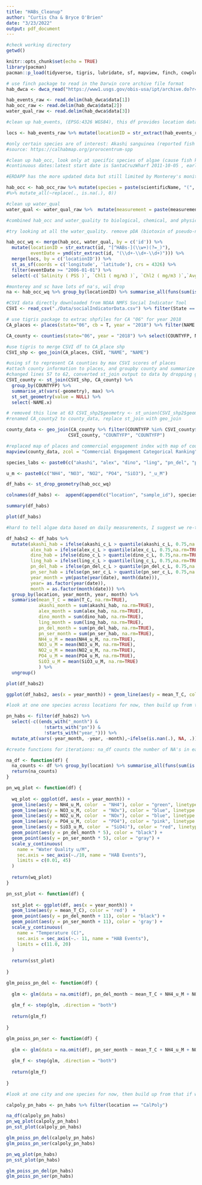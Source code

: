 ```yaml
---
title: "HABs_Cleanup"
author: "Curtis Cha & Bryce O'Brien"
date: "3/23/2022"
output: pdf_document
---
```


```r
#check working directory 
getwd()

knitr::opts_chunk$set(echo = TRUE)
library(pacman)
pacman::p_load(tidyverse, tigris, lubridate, sf, mapview, finch, cowplot)
```

```r
# use finch package to read in the Darwin core archive file format
hab_dwca <- dwca_read("https://www1.usgs.gov/obis-usa/ipt/archive.do?r=calhabmap&v=1.3")

hab_events_raw <- read.delim(hab_dwca$data[1])
hab_occ_raw <- read.delim(hab_dwca$data[2])
water_qual_raw <- read.delim(hab_dwca$data[3])
```

```r
#clean up hab_events, (EPSG:4326 WGS84), this df provides location data

locs <- hab_events_raw %>% mutate(locationID = str_extract(hab_events_raw$id,"[^HABs-](\\w+)(?=_)")) %>% group_by(locationID) %>% summarise(latitude = unique(decimalLatitude), longitude = unique(decimalLongitude), datum = unique(geodeticDatum))

#only certain species are of interest: Akashi sanguinea (reported fish and bird kills), Alexandriua (causes paralytic shellfish poisoning), cochlodinium (fish kills), dinophysis and lingulodinium (diarrhetic shellfish poisoining), and pseudo-nitzhcia (amnesic shellfishing poisoning)
#source: https://calhabmap.org/prorocentrum-spp

#clean up hab_occ, look only at specific species of algae (cause fish kills or human health risks), Cochlodinium has lots of na's, SantaCruzWharf does not measure Akashiwo, Lingodinium, and P. neutzchia delicat. drop Cochlodinum and Santa Cruz (we have Monterey just south of the SantaCruz wharf) 
#continuous dates:latest start date is SantaCruzWharf 2011-10-05 , earliest final date is Scripps 2020-03-02

#ERDAPP has the more updated data but still limited by Monterey's monitoring dataset (goes up to 03-2020 only)

hab_occ <- hab_occ_raw %>% mutate(species = paste(scientificName, "(", organismQuantityType, ")")) %>% select(id, organismQuantity, species) %>% pivot_wider(names_from = species, values_from=organismQuantity) %>% select("id", "Akashiwo sanguinea ( cells/L )", "Alexandrium ( cells/L )", "Dinophysis ( cells/L )", "Lingulodinium polyedra ( cells/L )", "Pseudo-nitzschia delicatissima ( cells/L )", "Pseudo-nitzschia seriata ( cells/L )") 
#%>% mutate_all(~replace(., is.na(.), 0))

#clean up water_qual
water_qual <- water_qual_raw %>%  mutate(measurement = paste(measurementType, "(", measurementUnit, ")")) %>% select(id, measurementValue, measurement) %>% pivot_wider(names_from = measurement, values_from=measurementValue)

#combined hab_occ and water_quality to biological, chemical, and physical data for each given location/time. Location and time data were extracted from the eventID string, and long/lat taken from hab_events df, then converted to sf

#try looking at all the water_quality. remove pDA (biotoxin of pseudo-nitzchia), phaeo, chlorophyll because they are byproducts of HABs (just want to use HAB concentrations as measurement of HAB), salinity because too many NA's. chose not to fill in HAB data. 

hab_occ_wq <- merge(hab_occ, water_qual, by = c('id')) %>% 
  mutate(locationID = str_extract(id, "[^HABs-](\\w+)(?=_)"), 
         eventDate = ymd(str_extract(id, "(\\d+-\\d+-\\d+)"))) %>% 
  merge(locs, by = c('locationID')) %>%  
  st_as_sf(coords = c('longitude', 'latitude'), crs = 4326) %>% 
  filter(eventDate >= "2006-01-01") %>%
  select(-c(`Salinity ( PSS )`, `Chl1 ( mg/m3 )`, `Chl2 ( mg/m3 )`,`Avg_Phaeo ( mg/m3 )`, `Avg_Chloro ( mg/m3 )`,`Phaeo1 ( mg/m3 )`, `Phaeo2 ( mg/m3 )`, `pDA ( ng/mL )`,`Nitrite_Nitrate ( uM )`, datum)) %>% filter(locationID != "SantaCruzWharf", locationID != "MontereyWharf")

#monterey and sc have lots of na's, wil drop
na <- hab_occ_wq %>% group_by(locationID) %>% summarise_all(funs(sum(is.na(.))))

```

```r
#CSVI data directly downloaded from NOAA NMFS Social Indicator Tool
CSVI <- read_csv("./Data/socialIndicatorData.csv") %>% filter(State == "CA", Year == 2018) %>% rename("NAME" = "Community Name") %>% select(-c("Supporting Information", "Data Series", "Year", "State", "Region"))

# use tigris package to extrac shpfiles for CA "06" for year 2018
CA_places <- places(state="06", cb = T, year = "2018") %>% filter(NAME %in% CSVI$NAME) %>% select(NAME, geometry)

CA_county <- counties(state="06", year = "2018") %>% select(COUNTYFP, NAME, geometry) 

#use tigris to merge CSVI df to CA_place shp
CSVI_shp <- geo_join(CA_places, CSVI, "NAME", "NAME")

#using sf to represent CA counties by max CSVI scores of places
#attach county information to places, and groupby county and summarize
#changed lines 57 to 62, converted st_join output to data by dropping geometry, final output a df of county and maximum CSVI scores. Renamed from CSVI_shp2 to CSVI_county and removed places name
CSVI_county <- st_join(CSVI_shp, CA_county) %>%  
  group_by(COUNTYFP) %>% 
  summarise_at(vars(-geometry), max) %>% 
  st_set_geometry(value = NULL) %>% 
  select(-NAME.x)

# removed this line at 63 CSVI_shp2$geometry <- st_union(CSVI_shp2$geometry)
#renamed CA_county2 to county_data, replace st_join with geo_join

county_data <- geo_join(CA_county %>% filter(COUNTYFP %in% CSVI_county$COUNTYFP), 
                       CSVI_county, "COUNTYFP", "COUNTYFP")

#replaced map of places and commercial engagement index with map of counties and commercial engagement index, added layer of countines visualized by Commercial Fishing engagement
mapview(county_data, zcol = "Commercial Engagement Categorical Ranking") + mapview(county_data, zcol = "Commercial Reliance Categorical Ranking")
```

```r

species_labs <- paste0(c("akashi", "alex", "dino", "ling", "pn_del", "pn_ser"), "_c_L")

u_m <- paste0(c("NH4", "NO3", "NO2", "PO4", "SiO3"), "_u_M")

df_habs <- st_drop_geometry(hab_occ_wq)

colnames(df_habs) <-  append(append(c("location", "sample_id"), species_labs), append(u_m, c("T_C", "date")))

summary(df_habs)

plot(df_habs)

#hard to tell algae data based on daily measurements, I suggest we re-think HAB's. Since HABs are "rare" events, a Poisson distribution may be a better tool for measuring the frequency of HAB events or the "number of days" that correspond to a HAB event
```
```r
df_habs2 <- df_habs %>%
  mutate(akashi_hab = ifelse(akashi_c_L > quantile(akashi_c_L, 0.75,na.rm=TRUE), 1, 0),
         alex_hab = ifelse(alex_c_L > quantile(alex_c_L, 0.75,na.rm=TRUE), 1, 0),
         dino_hab = ifelse(dino_c_L > quantile(dino_c_L, 0.75,na.rm=TRUE), 1, 0),
         ling_hab = ifelse(ling_c_L > quantile(ling_c_L, 0.75,na.rm=TRUE), 1, 0),
         pn_del_hab = ifelse(pn_del_c_L > quantile(pn_del_c_L, 0.75,na.rm=TRUE), 1, 0),
         pn_ser_hab = ifelse(pn_ser_c_L > quantile(pn_ser_c_L, 0.75,na.rm=TRUE), 1, 0),
         year_month = ym(paste(year(date), month(date))), 
         year= as.factor(year(date)),
         month = as.factor(month(date))) %>%
  group_by(location, year_month, year, month) %>%
  summarise(mean_T_C = mean(T_C, na.rm=TRUE), 
            akashi_month = sum(akashi_hab, na.rm=TRUE),
            alex_month = sum(alex_hab, na.rm=TRUE), 
            dino_month = sum(dino_hab, na.rm=TRUE), 
            ling_month = sum(ling_hab, na.rm=TRUE), 
            pn_del_month = sum(pn_del_hab, na.rm=TRUE), 
            pn_ser_month = sum(pn_ser_hab, na.rm=TRUE),
            NH4_u_M = mean(NH4_u_M, na.rm=TRUE),
            NO3_u_M = mean(NO3_u_M, na.rm=TRUE),
            NO2_u_M = mean(NO2_u_M, na.rm=TRUE),
            PO4_u_M = mean(PO4_u_M, na.rm=TRUE),
            SiO3_u_M = mean(SiO3_u_M, na.rm=TRUE)
            ) %>% 
  ungroup()

plot(df_habs2)

ggplot(df_habs2, aes(x = year_month)) + geom_line(aes(y = mean_T_C, color = location)) + geom_smooth(data = df_habs2, aes(y = mean_T_C, method = 'lm'))

```
```r

#look at one one species across locations for now, then build up from that if we can (maybe write a function to run the ggplot and summaries) (pseudo-nitzchia most common in CA and affects fisheries. Source: https://www.opc.ca.gov/programs-summary/marine-pollution/hab/)

pn_habs <- filter(df_habs2) %>% 
  select(-c((ends_with("_month") &
              !starts_with("pn")) &
              !starts_with("year_"))) %>%
  mutate_at(vars(-year_month, -year, -month),~ifelse(is.nan(.), NA, .))

#create functions for iterations: na_df counts the number of NA's in each column, pn_wq_plot creates ggplot of PN concentrations & water quality measuremnts over time, pn_sst_plot creates ggplot of PN concentrations & sea surface temperature over time, glm_poiss creates glm of pn concentrations (either ser or del groups) aginst variables for water quality, sea surface temperature, year-month, and location for pn_ser and pn_del groups (separately)

na_df <- function(df) {
  na_counts <- df %>% group_by(location) %>% summarise_all(funs(sum(is.na(.))))
  return(na_counts)
}

pn_wq_plot <- function(df) {
  
  wq_plot <- ggplot(df, aes(x = year_month)) + 
  geom_line(aes(y = NH4_u_M, color  = "NH4"), color = "green", linetype = 2) + 
  geom_line(aes(y = NO3_u_M, color  = "NOx"), color = "blue", linetype = 2) + 
  geom_line(aes(y = NO2_u_M, color  = "NOx"), color = "blue", linetype = 2) + 
  geom_line(aes(y = PO4_u_M, color  = "PO4"), color = "pink", linetype = 2) + 
  geom_line(aes(y = SiO3_u_M, color  = "SiO4)"), color = "red", linetype = 2) +
  geom_point(aes(y = pn_del_month * 5), color = "black") +
  geom_point(aes(y = pn_ser_month * 5), color = "gray") +
  scale_y_continuous(
    name = "Water Quality u/M",
    sec.axis = sec_axis(~./10, name = "HAB Events"),
    limits = c(0.01, 45)
  )
  
  return(wq_plot)
}

pn_sst_plot <- function(df) {
  
  sst_plot <- ggplot(df, aes(x = year_month)) + 
  geom_line(aes(y = mean_T_C), color = 'red')  +
  geom_point(aes(y = pn_del_month + 11), color = "black") +
  geom_point(aes(y = pn_ser_month + 11), color = 'gray') +
  scale_y_continuous(
    name = "Temperature (C)",
    sec.axis = sec_axis(~.- 11, name = "HAB Events"),
    limits = c(11.0, 20)
  )
  
  return(sst_plot)
  
}

glm_poiss_pn_del <- function(df) {
  
  glm <- glm(data = na.omit(df), pn_del_month ~ mean_T_C + NH4_u_M + NO3_u_M + NO2_u_M + PO4_u_M + SiO3_u_M + year + month, family = poisson)
  
  glm_f <- step(glm, .direction = "both")
  
  return(glm_f)
  
}

glm_poiss_pn_ser <- function(df) {
  
  glm <- glm(data = na.omit(df), pn_ser_month ~ mean_T_C + NH4_u_M + NO3_u_M + NO2_u_M + PO4_u_M + SiO3_u_M + year + month, family = poisson)
  
  glm_f <- step(glm, .direction = "both")
  
  return(glm_f)
  
}

```
```r

#look at one city and one species for now, then build up from that if we can (maybe write a function to run the ggplot and summaries)

calpoly_pn_habs <- pn_habs %>% filter(location == "CalPoly")

na_df(calpoly_pn_habs)
pn_wq_plot(calpoly_pn_habs) 
pn_sst_plot(calpoly_pn_habs)

glm_poiss_pn_del(calpoly_pn_habs)
glm_poiss_pn_ser(calpoly_pn_habs)

pn_wq_plot(pn_habs)
pn_sst_plot(pn_habs)

glm_poiss_pn_del(pn_habs)
glm_poiss_pn_ser(pn_habs)

```